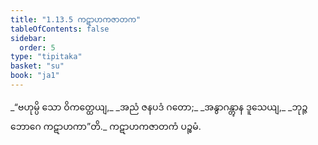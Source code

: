 ```yaml
---
title: "1.13.5 ကဋာဟကဇာတက"
tableOfContents: false
sidebar:
  order: 5
type: "tipitaka"
basket: "su"
book: "ja1"
---
```



<DynamicBreadcrumb />

<Division number="125" book="ja1" e="ch" v="22" p="29">

<Paragraph number="277" type="verses" book="ja1">
_“ဗဟုမ္ပိ သော ဝိကတ္ထေယျ,_  
_အညံ ဇနပဒံ ဂတော;_  
_အနွာဂန္တွာန ဒူသေယျ,_  
_ဘုဉ္ဇ ဘောဂေ ကဋာဟကာ”တိ._  


</Paragraph>
</Division>

<Paragraph number="278" type="center" book="ja1">
ကဋာဟကဇာတကံ ပဉ္စမံ.
</Paragraph>